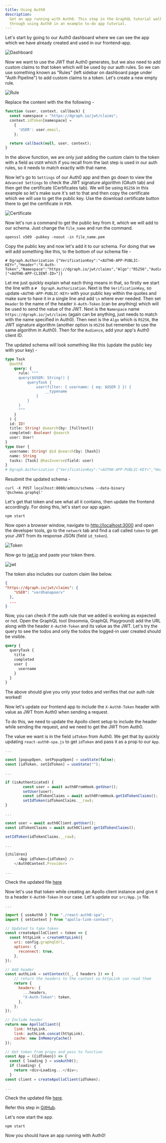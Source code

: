 ```yaml
---
title: Using Auth0
description:
  Get an app running with Auth0. This step in the GraphQL tutorial walks you
  through using Auth0 in an example to-do app tutorial.
---
```


Let's start by going to our Auth0 dashboard where we can see the app which we
have already created and used in our frontend-app.

![Dashboard](/images/graphql/tutorial/todo/dashboard.png)

Now we want to use the JWT that Auth0 generates, but we also need to add custom
claims to that token which will be used by our auth rules. So we can use
something known as "Rules" (left sidebar on dashboard page under "Auth
Pipeline") to add custom claims to a token. Let's create a new empty rule.

![Rule](/images/graphql/tutorial/todo/rule.png)

Replace the content with the the following -

```javascript
function (user, context, callback) {
  const namespace = "https://dgraph.io/jwt/claims";
  context.idToken[namespace] =
    {
      'USER': user.email,
    };

  return callback(null, user, context);
}
```

In the above function, we are only just adding the custom claim to the token
with a field as `USER` which if you recall from the last step is used in our
auth rules, so it needs to match exactly with that name.

Now let's go to `Settings` of our Auth0 app and then go down to view the
`Advanced Settings` to check the JWT signature algorithm (OAuth tab) and then
get the certificate (Certificates tab). We will be using `RS256` in this example
so let's make sure it's set to that and then copy the certificate which we will
use to get the public key. Use the download certificate button there to get the
certificate in `PEM`.

![Certificate](/images/graphql/tutorial/todo/certificate.png)

Now let's run a command to get the public key from it, which we will add to our
schema. Just change the `file_name` and run the command.

```
openssl x509 -pubkey -noout -in file_name.pem
```

Copy the public key and now let's add it to our schema. For doing that we will
add something like this, to the bottom of our schema file -

```
# Dgraph.Authorization {"VerificationKey":"<AUTH0-APP-PUBLIC-KEY>","Header":"X-Auth-Token","Namespace":"https://dgraph.io/jwt/claims","Algo":"RS256","Audience":["<AUTH0-APP-CLIENT-ID>"]}
```

Let me just quickly explain what each thing means in that, so firstly we start
the line with a `#  Dgraph.Authorization`. Next is the `VerificationKey`, so
update `<AUTH0-APP-PUBLIC-KEY>` with your public key within the quotes and make
sure to have it in a single line and add `\n` where ever needed. Then set
`Header` to the name of the header `X-Auth-Token` (can be anything) which will
be used to send the value of the JWT. Next is the `Namespace` name
`https://dgraph.io/jwt/claims` (again can be anything, just needs to match with
the name specified in Auth0). Then next is the `Algo` which is `RS256`, the JWT
signature algorithm (another option is `HS256` but remember to use the same
algorithm in Auth0). Then for the `Audience`, add your app's Auth0 client ID.

The updated schema will look something like this (update the public key with
your key) -

```graphql
type Task
  @auth(
    query: {
      rule: """
      query($USER: String!) {
          queryTask {
              user(filter: { username: { eq: $USER } }) {
                  __typename
              }
          }
      }
      """
    }
  ) {
  id: ID!
  title: String! @search(by: [fulltext])
  completed: Boolean! @search
  user: User!
}
type User {
  username: String! @id @search(by: [hash])
  name: String
  tasks: [Task] @hasInverse(field: user)
}
# Dgraph.Authorization {"VerificationKey":"<AUTH0-APP-PUBLIC-KEY>","Header":"X-Auth-Token","Namespace":"https://dgraph.io/jwt/claims","Algo":"RS256","Audience":["<AUTH0-APP-CLIENT-ID>"]}
```

Resubmit the updated schema -

```
curl -X POST localhost:8080/admin/schema --data-binary '@schema.graphql'
```

Let's get that token and see what all it contains, then update the frontend
accordingly. For doing this, let's start our app again.

```
npm start
```

Now open a browser window, navigate to
[http://localhost:3000](http://localhost:3000) and open the developer tools, go
to the `network` tab and find a call called `token` to get your JWT from its
response JSON (field `id_token`).

![Token](/images/graphql/tutorial/todo/token.png)

Now go to [jwt.io](https://jwt.io) and paste your token there.

![jwt](/images/graphql/tutorial/todo/jwt.png)

The token also includes our custom claim like below.

```json
{
"https://dgraph.io/jwt/claims": {
    "USER": "vardhanapoorv"
  },
  ...
}
```

Now, you can check if the auth rule that we added is working as expected or not.
Open the GraphQL tool (Insomnia, GraphQL Playground) add the URL along with the
header `X-Auth0-Token` and its value as the JWT. Let's try the query to see the
todos and only the todos the logged-in user created should be visible.

```graphql
query {
  queryTask {
    title
    completed
    user {
      username
    }
  }
}
```

The above should give you only your todos and verifies that our auth rule
worked!

Now let's update our frontend app to include the `X-Auth0-Token` header with
value as JWT from Auth0 when sending a request.

To do this, we need to update the Apollo client setup to include the header
while sending the request, and we need to get the JWT from Auth0.

The value we want is in the field `idToken` from Auth0. We get that by quickly
updating `react-auth0-spa.js` to get `idToken` and pass it as a prop to our
`App`.

```javascript
...

const [popupOpen, setPopupOpen] = useState(false);
const [idToken, setIdToken] = useState("");

...

if (isAuthenticated) {
        const user = await auth0FromHook.getUser();
        setUser(user);
        const idTokenClaims = await auth0FromHook.getIdTokenClaims();
        setIdToken(idTokenClaims.__raw);
}

...

const user = await auth0Client.getUser();
const idTokenClaims = await auth0Client.getIdTokenClaims();

setIdToken(idTokenClaims.__raw);

...

{children}
      <App idToken={idToken} />
    </Auth0Context.Provider>

...

```

Check the updated file
[here](https://github.com/dgraph-io/graphql-sample-apps/blob/c94b6eb1cec051238b81482a049100b1cd15bbf7/todo-app-react/src/react-auth0-spa.js)

Now let's use that token while creating an Apollo client instance and give it to
a header `X-Auth0-Token` in our case. Let's update our `src/App.js` file.

```javascript
...

import { useAuth0 } from "./react-auth0-spa";
import { setContext } from "apollo-link-context";

// Updated to take token
const createApolloClient = token => {
  const httpLink = createHttpLink({
    uri: config.graphqlUrl,
    options: {
      reconnect: true,
    },
});

// Add header
const authLink = setContext((_, { headers }) => {
    // return the headers to the context so httpLink can read them
    return {
      headers: {
        ...headers,
        "X-Auth-Token": token,
      },
    };
});

// Include header
return new ApolloClient({
    link: httpLink,
    link: authLink.concat(httpLink),
    cache: new InMemoryCache()
});

// Get token from props and pass to function
const App = ({idToken}) => {
  const { loading } = useAuth0();
  if (loading) {
    return <div>Loading...</div>;
  }
const client = createApolloClient(idToken);

...
```

Check the updated file
[here](https://github.com/dgraph-io/graphql-sample-apps/blob/c94b6eb1cec051238b81482a049100b1cd15bbf7/todo-app-react/src/App.js).

Refer this step in
[GitHub](https://github.com/dgraph-io/graphql-sample-apps/commit/c94b6eb1cec051238b81482a049100b1cd15bbf7).

Let's now start the app.

```
npm start
```

Now you should have an app running with Auth0!
